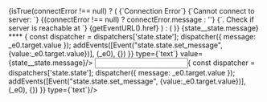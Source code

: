 <Fragment>
  {isTrue(connectError !== null) ? (
  <Fragment>
  <Modal isOpen={connectError !== null}>
  <ModalOverlay>
  <ModalContent>
  <ModalHeader>
  {`Connection Error`}
</ModalHeader>
  <ModalBody>
  <Text>
  {`Cannot connect to server: `}
  {(connectError !== null) ? connectError.message : ''}
  {`. Check if server is reachable at `}
  {getEventURL().href}
</Text>
</ModalBody>
</ModalContent>
</ModalOverlay>
</Modal>
</Fragment>
) : (
  <Fragment/>
)}
</Fragment>
<Text sx={{"fontSize": "2em", "textColor": "white"}}>
  {state__state.message}
</Text>****
<DebounceInput debounceTimeout={50} element={Input} onChange={(_e0) =>{ const dispatcher = dispatchers['state.state'];
dispatcher({ message: _e0.target.value });
addEvents([Event("state.state.set_message", {value:_e0.target.value})], (_e0), {}) }} type={`text`} value={state__state.message}/>
<Input onChange={(_e0) =>{ const dispatcher = dispatchers['state.state'];
dispatcher({ message: _e0.target.value });
addEvents([Event("state.state.set_message", {value:_e0.target.value})], (_e0), {}) }} type={`text`}/>